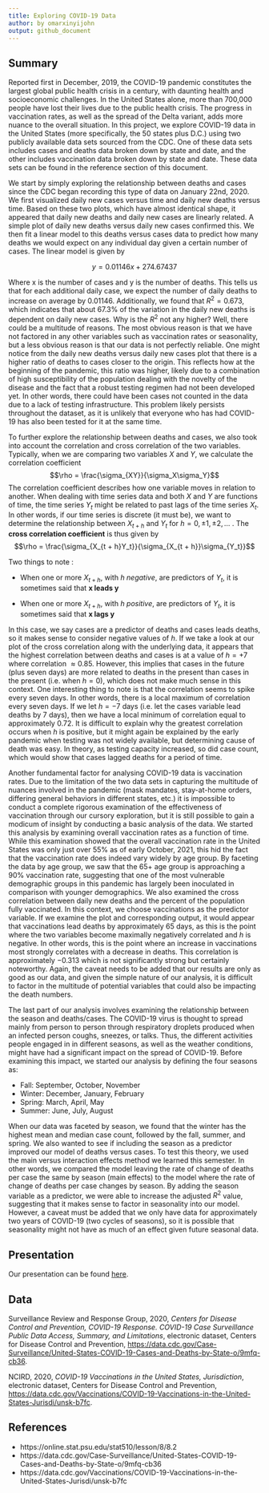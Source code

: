 ```yaml
---
title: Exploring COVID-19 Data
author: by omarxinyijohn
output: github_document
---
```


## Summary

Reported first in December, 2019, the COVID-19 pandemic constitutes the largest global public health crisis in a century, with daunting health and socioeconomic challenges. In the United States alone, more than 700,000 people have lost their lives due to the public health crisis. The progress in vaccination rates, as well as the spread of the Delta variant, adds more nuance to the overall situation. In this project, we explore COVID-19 data in the United States (more specifically, the 50 states plus D.C.) using two publicly available data sets sourced from the CDC. One of these data sets includes cases and deaths data broken down by state and date, and the other includes vaccination data broken down by state and date. These data sets can be found in the reference section of this document. 

We start by simply exploring the relationship between deaths and cases since the CDC began recording this type of data on January 22nd, 2020. We first visualized daily new cases versus time and daily new deaths versus time. Based on these two plots, which have almost identical shape, it appeared that daily new deaths and daily new cases are linearly related. A simple plot of daily new deaths versus daily new cases confirmed this. We then fit a linear model to this deaths versus cases data to predict how many deaths we would expect on any individual day given a certain number of cases. The linear model is given by 

$$y = 0.01146x + 274.67437$$

Where x is the number of cases and y is the number of deaths. This tells us that for each additional daily case, we expect the number of daily deaths to increase on average by 0.01146. Additionally, we found that $R^2 = 0.673$, which indicates that about 67.3% of the variation in the daily new deaths is dependent on daily new cases. Why is the $R^2$ not any higher? Well, there could be a multitude of reasons. The most obvious reason is that we have not factored in any other variables such as vaccination rates or seasonality, but a less obvious reason is that our data is not perfectly reliable. One might notice from the daily new deaths versus daily new cases plot that there is a higher ratio of deaths to cases closer to the origin. This reflects how at the beginning of the pandemic, this ratio was higher, likely due to a combination of high susceptibility of the population dealing with the novelty of the disease and the fact that a robust testing regimen had not been developed yet. In other words, there could have been cases not counted in the data due to a lack of testing infrastructure. This problem likely persists throughout the dataset, as it is unlikely that everyone who has had COVID-19 has also been tested for it at the same time. 

To further explore the relationship between deaths and cases, we also took into account the correlation and cross correlation of the two variables. Typically, when we are comparing two variables $X$ and $Y$, we calculate the correlation coefficient
$$\rho = \frac{\sigma_{XY}}{\sigma_X\sigma_Y}$$ 
The correlation coefficient describes how one variable moves in relation to 
another. When dealing with time series data and both $X$ and $Y$ 
are functions of time, the time series $Y_t$ might be related to past lags of 
the time series $X_t$. In other words, if our time series is discrete 
(it must be), we want to determine the relationship between $X_{t + h}$ and
$Y_t$ for $h = 0, \pm 1, \pm 2, ...$ . The **cross correlation coefficient** is 
thus given by $$\rho = \frac{\sigma_{X_{t + h}Y_t}}{\sigma_{X_{t + h}}\sigma_{Y_t}}$$ 

Two things to note :

- When one or more $X_{t + h}$, with $h$ *negative*, are predictors of $Y_t$, 
it is sometimes said that **x leads y**

- When one or more $X_{t + h}$, with $h$ *positive*, are predictors of $Y_t$, 
it is sometimes said that **x lags y** 

In this case, we say cases are a predictor of deaths and cases leads deaths, so it makes sense to consider negative values of $h$. If we take a look at our plot of the cross correlation along with the underlying data, it appears that the highest correlation between deaths and cases is at a value of $h = +7$ where correlation $\approx 0.85$. However, this implies that cases in the future (plus seven days) are more related to deaths in the present than cases in the present (i.e. when $h = 0$), which does not make much sense in this context. One interesting thing to note is that the correlation seems to spike every seven days. In other words, there is a local maximum of correlation every seven days. If we let $h = -7$ days (i.e. let the cases variable lead deaths by 7 days), then we have a local minimum of correlation equal to approximately $0.72$. It is difficult to explain why the greatest correlation occurs when $h$ is positive, but it might again be explained by the early pandemic when testing was not widely available, but determining cause of death was easy. In theory, as testing capacity increased, so did case count, which would show that cases lagged deaths for a period of time. 

Another fundamental factor for analysing COVID-19 data is vaccination rates. Due to the limitation of the two data sets in capturing the multitude of nuances involved in the pandemic (mask mandates, stay-at-home orders, differing general behaviors in different states, etc.) it is impossible to conduct a complete rigorous examination of the effectiveness of vaccination through our cursory exploration, but it is still possible to gain a modicum of insight by conducting a basic analysis of the data. We started this analysis by examining overall vaccination rates as a function of time. While this examination showed that the overall vaccination rate in the United States was only just over 55% as of early October, 2021, this hid the fact that the vaccination rate does indeed vary widely by age group. By faceting the data by age group, we saw that the 65+ age group is approaching a 90% vaccination rate, suggesting that one of the most vulnerable demographic groups in this pandemic has largely been inoculated in comparison with younger demographics. We also examined the cross correlation between daily new deaths and the percent of the population fully vaccinated. In this context, we choose vaccinations as the predictor variable. If we examine the plot and corresponding output, it would appear that vaccinations lead deaths by approximately 65 days, as this is the point where the two variables become maximally negatively correlated and $h$ is negative. In other words, this is the point where an increase in vaccinations most strongly correlates with a decrease in deaths. This correlation is approximately $-0.313$ which is not significantly strong but certainly noteworthy. Again, the caveat needs to be added that our results are only as good as our data, and given the simple nature of our analysis, it is difficult to factor in the multitude of potential variables that could also be impacting the death numbers. 

The last part of our analysis involves examining the relationship between the season and deaths/cases. The COVID-19 virus is thought to spread mainly from person to person through respiratory droplets produced when an infected person coughs, sneezes, or talks. Thus, the different activities people engaged in in different seasons, as well as the weather conditions, might have had a significant impact on the spread of COVID-19. Before examining this impact, we started our analysis by defining the four seasons as:

- Fall: September, October, November
- Winter: December, January, February
- Spring: March, April, May
- Summer: June, July, August
 
When our data was faceted by season, we found that the winter has the highest mean and median case count, followed by the fall, summer, and spring. We also wanted to see if including the season as a predictor improved our model of deaths versus cases. To test this theory, we used the main versus interaction effects method we learned this semester. In other words, we compared the model leaving the rate of change of deaths per case the same by season (main effects) to the model where the rate of change of deaths per case changes by season. By adding the season variable as a predictor, we were able to increase the adjusted $R^2$ value, suggesting that it makes sense to factor in seasonality into our model. However, a caveat must be added that we only have data for approximately two years of COVID-19 (two cycles of seasons), so it is possible that seasonality might not have as much of an effect given future seasonal data. 

## Presentation

Our presentation can be found [here](presentation/presentation.html).

## Data 

Surveillance Review and Response Group, 2020, *Centers for Disease Control and Prevention, COVID-19 Response. COVID-19 Case Surveillance Public Data Access, Summary, and Limitations*, electronic dataset, Centers for Disease Control and Prevention, <https://data.cdc.gov/Case-Surveillance/United-States-COVID-19-Cases-and-Deaths-by-State-o/9mfq-cb36>.

NCIRD, 2020, *COVID-19 Vaccinations in the United States, Jurisdiction*, electronic dataset, Centers for Disease Control and Prevention, <https://data.cdc.gov/Vaccinations/COVID-19-Vaccinations-in-the-United-States-Jurisdi/unsk-b7fc>.

## References

- https://online.stat.psu.edu/stat510/lesson/8/8.2
- https://data.cdc.gov/Case-Surveillance/United-States-COVID-19-Cases-and-Deaths-by-State-o/9mfq-cb36
- https://data.cdc.gov/Vaccinations/COVID-19-Vaccinations-in-the-United-States-Jurisdi/unsk-b7fc

